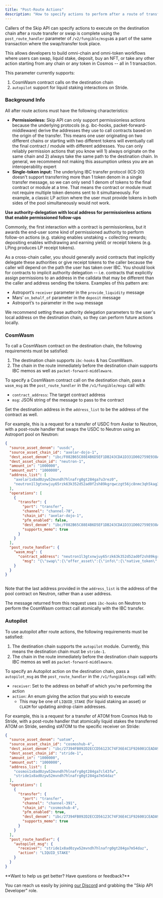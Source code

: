 ```yaml
---
title: "Post-Route Actions"
description: "How to specify actions to perform after a route of transfers/swaps is completed"
---
```


Callers of the Skip API can specify actions to execute on the destination chain after a route transfer or swap is complete using the `post_route_handler` parameter of `/v2/fungible/msgs`as a part of the same transaction where the swap/transfer took place. 

This allows developers to build omni-chain and omni-token workflows where users can swap, liquid stake, deposit, buy an NFT, or take any other action starting from any chain or any token in Cosmos -- all in 1 transaction.

This parameter currently supports:

1. CosmWasm contract calls on the destination chain
2. `autopilot` support for liquid staking interactions on Stride.

### Background Info

All after route actions must have the following characteristics: 

* **Permissionless:** Skip API can only support permissionless actions because the underlying protocols (e.g. ibc-hooks, packet-forward-middleware) derive the addresses they use to call contracts based on the origin of the transfer. This means one user originating on two different chains or starting with two different tokens will eventually call the final contract / module with different addresses. You can only reliably permission actions that you know will 1) always originate on the same chain and 2) always take the same path to the destination chain. In general, we recommend not making this assumption unless you are an interoperability expert
* **Single-token input:** The underlying IBC transfer protocol (ICS-20) doesn't support transferring more than 1 token denom in a single transfer message, so we can only send 1 denom of tokens to the final contract or module at a tme. That means the contract or module must not require multiple token denoms sent to it simultaneously. For example, a classic LP action where the user must provide tokens in both sides of the pool simultaneously would not work.

<Warning>

**Use authority-delegation with local address for permissionless actions that enable permissioned follow-ups**

Commonly, the first interaction with a contract is permissionless, but it awards the end-user some kind of permissioned authority to perform follow-on actions (e.g. staking enables unstaking + collecting rewards; depositing enables withdrawing and earning yield) or receipt tokens (e.g. LPing produces LP receipt tokens). 

As a cross-chain caller, you should generally avoid contracts that implicitly delegate these authorities or give receipt tokens to the caller because the caller will depend on the path the user has taken over IBC. You should look for contracts to implicit authority delegation -- i.e. contracts that explicitly assign permissions to an address in the calldata that may be different than the caller and address sending the tokens. Examples of this pattern are: 

* Astroport’s `receiver` parameter in the `provide_liquidity` message
* Mars’ `on_behalf_of` parameter in the `deposit` message
* Astroport’s `to` parameter in the `swap` message

We recommend setting these authority delegation parameters to the user's local address on the destination chain, so they can perform future actions locally.
</Warning>
### CosmWasm

To call a CosmWasm contract on the destination chain, the following requirements must be satisfied:

1. The destination chain supports `ibc-hooks` & has CosmWasm.
2. The chain in the route immediately before the destination chain supports IBC memos as well as `packet-forward-middleware`.

To specify a CosmWasm contract call on the destination chain, pass a `wasm_msg` as the `post_route_handler` in the `/v1/fungible/msgs` call with: 

* `contract_address`: The target contract address
* `msg`: JSON string of the message to pass to the contract

Set the destination address in the `address_list` to be the address of the contract as well.

For example, this is a request for a transfer of USDC from Axelar to Neutron, with a post-route handler that swaps the USDC to Neutron using an Astroport pool on Neutron:

```json
{
  "source_asset_denom": "uusdc",
  "source_asset_chain_id": "axelar-dojo-1",
  "dest_asset_denom": "ibc/F082B65C88E4B6D5EF1DB243CDA1D331D002759E938A0F5CD3FFDC5D53B3E349",
  "dest_asset_chain_id": "neutron-1",
  "amount_in": "1000000",
  "amount_out": "1000000",
  "address_list": [
    "axelar1x8ad0zyw52mvndh7hlnafrg0gt284ga7u3rez0",
    "neutron1l3gtxnwjuy65rzk63k352d52ad0f2sh89kgrqwczgt56jc8nmc3qh5kag3"
  ],
  "operations": [
    {
      "transfer": {
        "port": "transfer",
        "channel": "channel-78",
        "chain_id": "axelar-dojo-1",
        "pfm_enabled": false,
        "dest_denom": "ibc/F082B65C88E4B6D5EF1DB243CDA1D331D002759E938A0F5CD3FFDC5D53B3E349",
        "supports_memo": true
      }
    }
  ],
  "post_route_handler": {
    "wasm_msg": {
      "contract_address": "neutron1l3gtxnwjuy65rzk63k352d52ad0f2sh89kgrqwczgt56jc8nmc3qh5kag3",
        "msg": "{\"swap\":{\"offer_asset\":{\"info\":{\"native_token\":{\"denom\":\"ibc/F082B65C88E4B6D5EF1DB243CDA1D331D002759E938A0F5CD3FFDC5D53B3E349\"}},\"amount\":\"10000\"},\"to\":\"neutron1x8ad0zyw52mvndh7hlnafrg0gt284ga7uqunnf\"}}"
    }
  }
}
    
```

Note that the last address provided in the `address_list` is the address of the pool contract on Neutron, rather than a user address.

The message returned from this request uses `ibc-hooks` on Neutron to perform the CosmWasm contract call atomically with the IBC transfer.

### Autopilot

To use autopilot after route actions, the following requirements must be satisfied:

1. The destination chain supports the `autopilot` module. Currently, this means the destination chain must be `stride-1`.
2. The chain in the route immediately before the destination chain supports IBC memos as well as `packet-forward-middleware`.

To specify an Autopilot action on the destination chain, pass a `autopilot_msg` as the `post_route_handler` in the `/v1/fungible/msgs` call with: 

* `receiver`: Set to the address on behalf of which you're performing the action
* `action`: An enum giving the action that you wish to execute  
   * This may be one of `LIQUID_STAKE` (for liquid staking an asset) or `CLAIM` for updating airdrop claim addresses.

For example, this is a request for a transfer of ATOM from Cosmos Hub to Stride, with a post-route handler that atomically liquid stakes the transferred ATOM on Stride, sending stATOM to the specific receiver on Stride:

```json
{
  "source_asset_denom": "uatom",
  "source_asset_chain_id": "cosmoshub-4",
  "dest_asset_denom": "ibc/27394FB092D2ECCD56123C74F36E4C1F926001CEADA9CA97EA622B25F41E5EB2",
  "dest_asset_chain_id": "stride-1",
  "amount_in": "1000000",
  "amount_out": "1000000",
  "address_list": [
    "cosmos1x8ad0zyw52mvndh7hlnafrg0gt284ga7cl43fw",
    "stride1x8ad0zyw52mvndh7hlnafrg0gt284ga7m54daz"
  ],
  "operations": [
    {
      "transfer": {
        "port": "transfer",
        "channel": "channel-391",
        "chain_id": "cosmoshub-4",
        "pfm_enabled": true,
        "dest_denom": "ibc/27394FB092D2ECCD56123C74F36E4C1F926001CEADA9CA97EA622B25F41E5EB2",
        "supports_memo": true
      }
    }
  ],
  "post_route_handler": {
    "autopilot_msg": {
      "receiver": "stride1x8ad0zyw52mvndh7hlnafrg0gt284ga7m54daz",
      "action": "LIQUID_STAKE"
    }
  }
}
```


<Check>
  **Want to help us get better? Have questions or feedback?**

You can reach us easily by joining [our Discord](https://skip.money/discord) and grabbing the "Skip API Developer" role.
</Check>